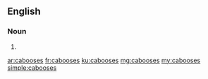 ==English==

===Noun===
{{head|en|plural}}

# {{plural of|caboose|lang=en|nocat=1}}

[[ar:cabooses]]
[[fr:cabooses]]
[[ku:cabooses]]
[[mg:cabooses]]
[[my:cabooses]]
[[simple:cabooses]]